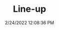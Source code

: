 ---
width: 1333
height: 2000
title: Line-up
description: Line of cars along the street outside Sierra Madre
date: 2/24/2022 12:08:36 PM
cameraMake: Sony
cameraModel: ILCE-7M3
lens: FE 35mm F1.4 GM
settingsfStop: f/6.3
settingsISO: ISO 100
settingsShutter: 1/60
settingsFocalLength: 35 mm
---